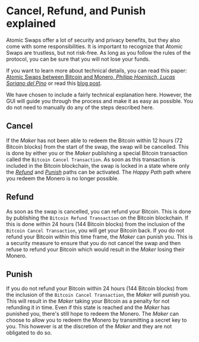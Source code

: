 # Cancel, Refund, and Punish explained

Atomic Swaps offer a lot of security and privacy benefits, but they also come with some responsibilities. It is important to recognize that Atomic Swaps are trustless, but not risk-free. As long as you follow the rules of the protocol, you can be sure that you will not lose your funds.

If you want to learn more about technical details, you can read this paper: [Atomic Swaps between Bitcoin and Monero, _Philipp Hoenisch, Lucas Soriano del Pino_](https://arxiv.org/abs/2101.12332) or read this [blog post](https://comit.network/blog/2020/10/06/monero-bitcoin/).

We have chosen to include a fairly technical explanation here. However, the GUI will guide you through the process and make it as easy as possible. You do not need to manually do any of the steps described here.

## Cancel

If the _Maker_ has not been able to redeem the Bitcoin within 12 hours (72 Bitcoin blocks) from the start of the swap, the swap will be cancelled.
This is done by either you or the _Maker_ publishing a special Bitcoin transaction called the `Bitcoin Cancel Transaction`.
As soon as this transaction is included in the Bitcoin blockchain, the swap is locked in a state where only the [_Refund_](#refund) and [_Punish_](#punish) paths can be activated. The _Happy Path_ path where you redeem the Monero is no longer possible.

## Refund

As soon as the swap is cancelled, you can refund your Bitcoin. This is done by publishing the `Bitcoin Refund Transaction` on the Bitcoin blockchain.
If this is done within 24 hours (144 Bitcoin blocks) from the inclusion of the `Bitcoin Cancel Transaction`, you will get your Bitcoin back.
If you do not refund your Bitcoin within this time frame, the _Maker_ can punish you. This is a security measure to ensure that you do not cancel the swap and then refuse to refund your Bitcoin which would result in the _Maker_ losing their Monero.

## Punish

If you do not refund your Bitcoin within 24 hours (144 Bitcoin blocks) from the inclusion of the `Bitcoin Cancel Transaction`, the _Maker_ will _punish_ you. This will result in the _Maker_ taking your Bitcoin as a penalty for not refunding it in time.
Even if this state is reached and the _Maker_ has punished you, there's still hope to redeem the Monero. The _Maker_ can choose to allow you to redeem the Monero by transmitting a secret key to you. This however is at the discretion of the _Maker_ and they are not obligated to do so.